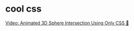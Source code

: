 # cool css

[Video: Animated 3D Sphere Intersection Using Only CSS 🤯](https://www.youtube.com/watch?v=jUiEzVwbdco)
